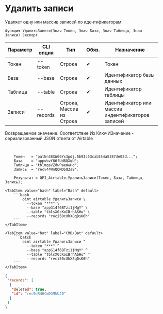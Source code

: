 ﻿---
sidebar_position: 4
---


# Удалить записи
 Удаляет одну или массив записей по идентификаторам



`Функция УдалитьЗаписи(Знач Токен, Знач База, Знач Таблица, Знач Записи) Экспорт`

  | Параметр | CLI опция | Тип | Обяз. | Назначение |
  |-|-|-|-|-|
  | Токен | --token | Строка | &#x2714; | Токен |
  | База | --base | Строка | &#x2714; | Идентификатор базы данных |
  | Таблица | --table | Строка | &#x2714; | Идентификатор таблицы |
  | Записи | --records | Строка, Массив из Строка | &#x2714; | Идентификатор или массив индентификаторов записей |

  
  Возвращаемое значение:   Соответствие Из КлючИЗначение - сериализованный JSON ответа от Airtable

<br/>




```bsl title="Пример использования для 1С:Предприятие/OneScript"
    Токен   = "patNn4BXW66Yx3pdj.5b93c53cab554a8387de02d...";
    База    = "appwbvY66fUd8QXqU";
    Таблица = "tblmqaVZdwPaeWwHd";
    Запись  = "recv44WnQOMDSQ2s8";

    Результат = OPI_Airtable.УдалитьЗаписи(Токен, База, Таблица, Запись);
```
    

 <Tabs>
  
    <TabItem value="bash" label="Bash" default>
        ```bash
            oint airtable УдалитьЗаписи \
              --token "***" \
              --base "appG14f6BTzi1jMgY" \
              --table "tblsX0cKoIBrhASHu" \
              --records "reci50cUhX8qDsK6h"
        ```
    </TabItem>
  
    <TabItem value="bat" label="CMD/Bat" default>
        ```batch
            oint airtable УдалитьЗаписи ^
              --token "***" ^
              --base "appG14f6BTzi1jMgY" ^
              --table "tblsX0cKoIBrhASHu" ^
              --records "reci50cUhX8qDsK6h"
        ```
    </TabItem>
</Tabs>


```json title="Результат"
{
 "records": [
  {
   "deleted": true,
   "id": "rec9dR46CmDQMkUJ0"
  }
 ]
}
```
